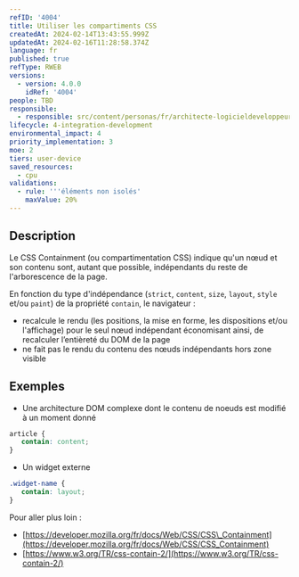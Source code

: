 ```yaml
---
refID: '4004'
title: Utiliser les compartiments CSS
createdAt: 2024-02-14T13:43:55.999Z
updatedAt: 2024-02-16T11:28:58.374Z
language: fr
published: true
refType: RWEB
versions:
  - version: 4.0.0
    idRef: '4004'
people: TBD
responsible:
  - responsible: src/content/personas/fr/architecte-logicieldeveloppeur.mdx
lifecycle: 4-integration-development
environmental_impact: 4
priority_implementation: 3
moe: 2
tiers: user-device
saved_resources:
  - cpu
validations:
  - rule: '''éléments non isolés'
    maxValue: 20%
---
```


## Description

Le CSS Containment (ou compartimentation CSS) indique qu'un nœud et son contenu sont, autant que possible, indépendants du reste de l'arborescence de la page.

En fonction du type d'indépendance (`strict`, `content`, `size`, `layout`, `style` et/ou `paint`) de la propriété `contain`, le navigateur :

* recalcule le rendu (les positions, la mise en forme, les dispositions et/ou l'affichage) pour le seul nœud indépendant économisant ainsi, de recalculer l’entièreté du DOM de la page
* ne fait pas le rendu du contenu des nœuds indépendants hors zone visible

## Exemples

* Une architecture DOM complexe dont le contenu de noeuds est modifié à un moment donné

```css
article {
   contain: content;
}
```

* Un widget externe

```css
.widget-name {
   contain: layout;
}
```

Pour aller plus loin :

* [https://developer.mozilla.org/fr/docs/Web/CSS/CSS\_Containment](https://developer.mozilla.org/fr/docs/Web/CSS/CSS_Containment)
* [https://www.w3.org/TR/css-contain-2/](https://www.w3.org/TR/css-contain-2/)
